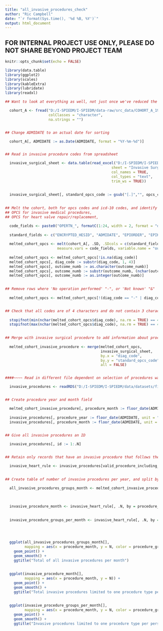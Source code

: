 ```yaml
---
title: "all_invasive_procedures_check"
author: "Ric Campbell"
date: "`r format(Sys.time(), '%d %B, %Y')`"
output: html_document
---
```


## FOR INTERNAL PROJECT USE ONLY, PLEASE DO NOT SHARE BEYOND PROJECT TEAM

```r
knitr::opts_chunk$set(echo = FALSE)

library(data.table)
library(ggplot2)
library(scales)
library(kableExtra)
library(lubridate)
library(readxl)

## Want to look at everything as well, not just once we've reduced the number of invasive procedure

  cohort_A <- fread("D:/I-SPIEDM/I-SPIEDM/data-raw/src_data/COHORT_A_1999_2015_WITHOUT_PII.txt",
                    colClasses = "character",
                    na.strings = "")


## Change ADMIDATE to an actual date for sorting

  cohort_A[, ADMIDATE := as.Date(ADMIDATE, format = "%Y-%m-%d")]


## Read in invasive procedure codes from spreadsheet 

  invasive_surgical_sheet <- data.table(read_excel("D:/I-SPIEDM/I-SPIEDM/reference_data/ICD OPCS Codes.xlsx",
                                                 sheet = "Invasive Surgical Procedures",
                                                 col_names = TRUE,
                                                 col_types = "text",
                                                 trim_ws = TRUE))

  
  invasive_surgical_sheet[, standard_opcs_code := gsub("[.]","", opcs_code )]
  
  
## Melt the cohort, both for opcs codes and icd-10 codes, and identify those that have the correct diagnosis/procedure
## OPCS for invasive medical procedures,
## OPCS for heart valve repair/replacement,

  code_fields <- paste0("OPERTN_", formatC(1:24, width = 2, format = "d", flag = "0"))
  
  standard_fields <- c("ENCRYPTED_HESID", "ADMIDATE", "EPIORDER", "EPIKEY", "EPISTART", "ADMIMETH")
  
  melted_cohort_opcs <- melt(cohort_A[, .SD, .SDcols = c(standard_fields, code_fields)],
                        measure.vars = code_fields, variable.name = "outcome_numb", value.name = "diag_code")
  
  melted_cohort_opcs <- melted_cohort_opcs[!is.na(diag_code)]
  melted_cohort_opcs[, diag_code := substr(diag_code, 1, 4)]
  melted_cohort_opcs[, outcome_numb := as.character(outcome_numb)]
  melted_cohort_opcs[, outcome_numb := substr(outcome_numb, (nchar(outcome_numb)-1), nchar(outcome_numb))]
  melted_cohort_opcs[, outcome_numb := as.integer(outcome_numb)]

  
## Remove rows where 'No operation performed' "-", or 'Not known' "&"
  
  melted_cohort_opcs <- melted_cohort_opcs[!(diag_code == "-" | diag_code == "&")]


## Check that all codes are of 4 characters and do not contain 3 character codes
  
  stopifnot(min(nchar(melted_cohort_opcs$diag_code), na.rm = TRUE) == 4)
  stopifnot(max(nchar(melted_cohort_opcs$diag_code), na.rm = TRUE) == 4)
  

## Merge with invasive surgical procedure to add information about procedure. Only want records with procedure that is of interest
  
  melted_cohort_invasive_procedure <- merge(melted_cohort_opcs,
                                            invasive_surgical_sheet,
                                            by.x = "diag_code",
                                            by.y = "standard_opcs_code",
                                            all = FALSE)


####~~~~ Read in different file dependent on selection of procedures want to look at ~~~~~~####    

  invasive_procedures <- readRDS("D:/I-SPIEDM/I-SPIEDM/data/datasets/first_invasive_procedure_per_procedure_per_date_patient_heart_rule.rds")


## Create procedure year and month field

  melted_cohort_invasive_procedure[, procedure_month := floor_date(ADMIDATE, unit = "month")]
  
  invasive_procedures[, procedure_year := floor_date(ADMIDATE, unit = "year")]
  invasive_procedures[, procedure_month := floor_date(ADMIDATE, unit = "month")]

  
## Give all invasive procedures an ID

  invasive_procedures[, id := 1:.N]


## Retain only records that have an invasive procedure that follows the heart rule (certain procedures can't be on same admissions as heart valve repair/replace)

  invasive_heart_rule <- invasive_procedures[valid_procedure_including_heart_rule == TRUE]

  
## Create table of number of invasive procedures per year, and split by procedure groups
  
  all_invasive_procedures_groups_month <- melted_cohort_invasive_procedure[, .N, by = .(procedure_month,
                                                                                        procedure_group)][order(procedure_month,
                                                                                                                procedure_group)]
  
  invasive_procedure_month <- invasive_heart_rule[, .N, by = procedure_month][order(procedure_month)]
  
  
  invasive_procedure_groups_per_month <- invasive_heart_rule[, .N, by = .(procedure_month,
                                                                         procedure_group)][order(procedure_month,
                                                                                                 procedure_group)]
  

```


```r

  ggplot(all_invasive_procedures_groups_month[],
         mapping = aes(x = procedure_month, y = N, color = procedure_group)) +
    geom_point() +
    geom_smooth() +
    ggtitle("Total of all invasive procedures per month")
  
  
  ggplot(invasive_procedure_month[],
         mapping = aes(x = procedure_month, y = N)) +
    geom_point() +
    geom_smooth() +
    ggtitle("Total invasive procedures limited to one procedure type per person per admission date by month")
  
  
  ggplot(invasive_procedure_groups_per_month[],
         mapping = aes(x = procedure_month, y = N, color = procedure_group)) +
    geom_point() +
    geom_smooth() +
    ggtitle("Invasive procedures limited to one procedure type per person per admission date by groups by month")


```